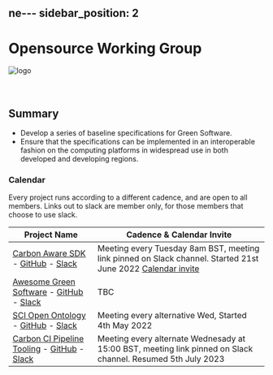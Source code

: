 ne---
sidebar_position: 2
---


# Opensource Working Group

<div class="intro-logo">
  <img src="/img/logo.svg" alt="logo" />
</div>
<br />
<br />

## Summary

- Develop a series of baseline specifications for Green Software.
- Ensure that the specifications can be implemented in an interoperable fashion on the computing platforms in widespread use in both developed and developing regions.

### Calendar

Every project runs according to a different cadence, and are open to all members. Links out to slack are member only, for those members that choose to use slack.

| Project Name                                                                                                                                                                                                                                              | Cadence & Calendar Invite                                                                                                                                                                                                                                 |
| --------------------------------------------------------------------------------------------------------------------------------------------------------------------------------------------------------------------------------------------------------- | --------------------------------------------------------------------------------------------------------------------------------------------------------------------------------------------------------------------------------------------------------- |
| [Carbon Aware SDK](https://greensoftware.foundation/projects/carbon-aware-sdk) - [GitHub](https://github.com/Green-Software-Foundation/carbon-aware-sdk) - [Slack](https://greensoftwarefdn.slack.com/archives/C02JRAV4QEP)                               | Meeting every Tuesday 8am BST, meeting link pinned on Slack channel. Started 21st June 2022 [Calendar invite](https://zoom.us/meeting/tJcuc-uvpjMuEteq2zvXIv_-bngFHFQehHet/ics?icsToken=98tyKuCrrT8oHdydtBGERowqA4-ga-3xiFxbj7dYjU3_FRh6dDy7NOxFFJpZId3Y) |
| [Awesome Green Software](https://greensoftware.foundation/projects/awesome-green-software) - [GitHub](https://github.com/Green-Software-Foundation/awesome-green-software) - [Slack](https://greensoftwarefdn.slack.com/archives/C02LHAW0KKQ)             | TBC                                                                                                                                                                                                                                                       |
| [SCI Open Ontology](https://greensoftware.foundation/projects/sci-open-ontology) - [GitHub](https://github.com/Green-Software-Foundation/SCI_open_ontology) - [Slack](https://greensoftwarefdn.slack.com/archives/C02T3NU896X)                            | Meeting every alternative Wed, Started 4th May 2022                                                                                                                                                                                                       |
| [Carbon CI Pipeline Tooling](https://greensoftware.foundation/projects/carbon-ci-pipeline-tooling) - [GitHub](https://github.com/Green-Software-Foundation/Carbon_CI_Pipeline_Tooling) - [Slack](https://greensoftwarefdn.slack.com/archives/C038YRLD2NN) | Meeting every alternate Wednesady at 15:00 BST, meeting link pinned on Slack channel. Resumed 5th July 2023                                                                                                                                                                |

